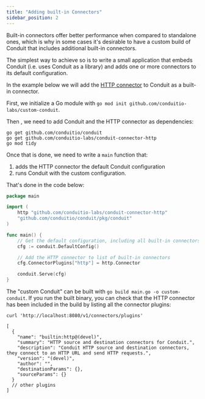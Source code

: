 ```yaml
---
title: "Adding built-in Connectors"
sidebar_position: 2
---
```


Built-in connectors offer better performance when compared to standalone ones,
which is why in some cases it's desirable to have a custom build of Conduit that
includes additional built-in connectors.

The simplest way to achieve so is to write a small application that embeds
Conduit (i.e. uses Conduit as a library) and adds one or more connectors to its
default configuration.

In the example below we will add
the [HTTP connector](https://github.com/conduitio-labs/conduit-connector-http)
to Conduit as a built-in connector.

First, we initialize a Go module with `go mod init github.com/conduitio-labs/custom-conduit`.

Then , we need to add Conduit and the HTTP connector as dependencies:
```shell
go get github.com/conduitio/conduit
go get github.com/conduitio-labs/conduit-connector-http
go mod tidy
```

Once that is done, we need to write a `main` function that:
1. adds the HTTP connector the default Conduit configuration
2. runs Conduit with the custom configuration.

That's done in the code below:

```go
package main

import (
	http "github.com/conduitio-labs/conduit-connector-http"
	"github.com/conduitio/conduit/pkg/conduit"
)

func main() {
	// Get the default configuration, including all built-in connectors
	cfg := conduit.DefaultConfig()

	// Add the HTTP connector to list of built-in connectors
	cfg.ConnectorPlugins["http"] = http.Connector

	conduit.Serve(cfg)
}
```

The "custom Conduit" can be built with `go build main.go -o custom-conduit`. If
you run the built binary, you can check that the HTTP connector has been
included in the build by listing all the connector plugins: 
```shell
curl 'http://localhost:8080/v1/connectors/plugins'

[
  {
    "name": "builtin:http@(devel)",
    "summary": "HTTP source and destination connectors for Conduit.",
    "description": "Conduit HTTP source and destination connectors, they connect to an HTTP URL and send HTTP requests.",
    "version": "(devel)",
    "author": "",
    "destinationParams": {},
    "sourceParams": {}
  }
  // other plugins
]
```
